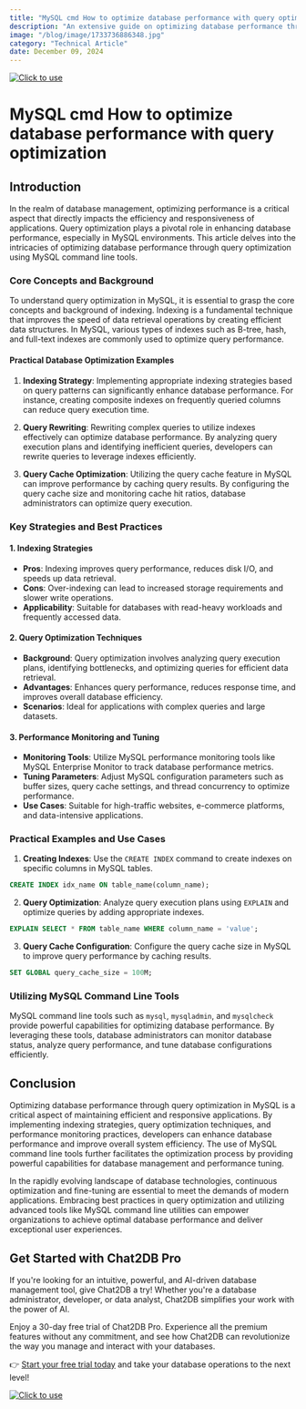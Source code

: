 ```yaml
---
title: "MySQL cmd How to optimize database performance with query optimization"
description: "An extensive guide on optimizing database performance through query optimization in MySQL using command line tools."
image: "/blog/image/1733736886348.jpg"
category: "Technical Article"
date: December 09, 2024
---
```

[![Click to use](/image/blog/bg/chat2db1.png)](https://app.chat2db.ai/)
# MySQL cmd How to optimize database performance with query optimization


<Authors date="December 09, 2024">
  <Author name="Aiden Stone" link="https://chat2db.ai" />
</Authors>

## Introduction

In the realm of database management, optimizing performance is a critical aspect that directly impacts the efficiency and responsiveness of applications. Query optimization plays a pivotal role in enhancing database performance, especially in MySQL environments. This article delves into the intricacies of optimizing database performance through query optimization using MySQL command line tools.

### Core Concepts and Background

To understand query optimization in MySQL, it is essential to grasp the core concepts and background of indexing. Indexing is a fundamental technique that improves the speed of data retrieval operations by creating efficient data structures. In MySQL, various types of indexes such as B-tree, hash, and full-text indexes are commonly used to optimize query performance.

#### Practical Database Optimization Examples

1. **Indexing Strategy**: Implementing appropriate indexing strategies based on query patterns can significantly enhance database performance. For instance, creating composite indexes on frequently queried columns can reduce query execution time.

2. **Query Rewriting**: Rewriting complex queries to utilize indexes effectively can optimize database performance. By analyzing query execution plans and identifying inefficient queries, developers can rewrite queries to leverage indexes efficiently.

3. **Query Cache Optimization**: Utilizing the query cache feature in MySQL can improve performance by caching query results. By configuring the query cache size and monitoring cache hit ratios, database administrators can optimize query execution.

### Key Strategies and Best Practices

#### 1. Indexing Strategies

- **Pros**: Indexing improves query performance, reduces disk I/O, and speeds up data retrieval.
- **Cons**: Over-indexing can lead to increased storage requirements and slower write operations.
- **Applicability**: Suitable for databases with read-heavy workloads and frequently accessed data.

#### 2. Query Optimization Techniques

- **Background**: Query optimization involves analyzing query execution plans, identifying bottlenecks, and optimizing queries for efficient data retrieval.
- **Advantages**: Enhances query performance, reduces response time, and improves overall database efficiency.
- **Scenarios**: Ideal for applications with complex queries and large datasets.

#### 3. Performance Monitoring and Tuning

- **Monitoring Tools**: Utilize MySQL performance monitoring tools like MySQL Enterprise Monitor to track database performance metrics.
- **Tuning Parameters**: Adjust MySQL configuration parameters such as buffer sizes, query cache settings, and thread concurrency to optimize performance.
- **Use Cases**: Suitable for high-traffic websites, e-commerce platforms, and data-intensive applications.

### Practical Examples and Use Cases

1. **Creating Indexes**: Use the `CREATE INDEX` command to create indexes on specific columns in MySQL tables.

```sql
CREATE INDEX idx_name ON table_name(column_name);
```

2. **Query Optimization**: Analyze query execution plans using `EXPLAIN` and optimize queries by adding appropriate indexes.

```sql
EXPLAIN SELECT * FROM table_name WHERE column_name = 'value';
```

3. **Query Cache Configuration**: Configure the query cache size in MySQL to improve query performance by caching results.

```sql
SET GLOBAL query_cache_size = 100M;
```

### Utilizing MySQL Command Line Tools

MySQL command line tools such as `mysql`, `mysqladmin`, and `mysqlcheck` provide powerful capabilities for optimizing database performance. By leveraging these tools, database administrators can monitor database status, analyze query performance, and tune database configurations efficiently.

## Conclusion

Optimizing database performance through query optimization in MySQL is a critical aspect of maintaining efficient and responsive applications. By implementing indexing strategies, query optimization techniques, and performance monitoring practices, developers can enhance database performance and improve overall system efficiency. The use of MySQL command line tools further facilitates the optimization process by providing powerful capabilities for database management and performance tuning.

In the rapidly evolving landscape of database technologies, continuous optimization and fine-tuning are essential to meet the demands of modern applications. Embracing best practices in query optimization and utilizing advanced tools like MySQL command line utilities can empower organizations to achieve optimal database performance and deliver exceptional user experiences.

## Get Started with Chat2DB Pro

If you're looking for an intuitive, powerful, and AI-driven database management tool, give Chat2DB a try! Whether you're a database administrator, developer, or data analyst, Chat2DB simplifies your work with the power of AI.

Enjoy a 30-day free trial of Chat2DB Pro. Experience all the premium features without any commitment, and see how Chat2DB can revolutionize the way you manage and interact with your databases.

👉 [Start your free trial today](https://app.chat2db.ai/) and take your database operations to the next level!

[![Click to use](/image/blog/bg/chat2db.jpg)](https://app.chat2db.ai/)